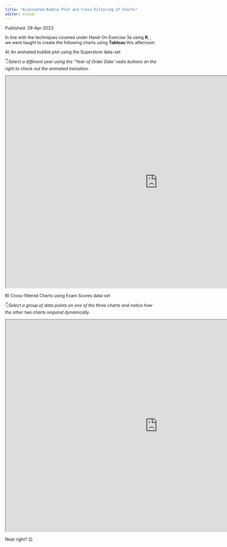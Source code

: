 ```yaml
---
title: "Animinated Bubble Plot and Cross-Filtering of Charts"
editor: visual
---
```


Published: 29-Apr-2023

In line with the techniques covered under Hand-On Exercise 3a using **R**, , we were taught to create the following charts using **Tableau** this afternoon:

A\) An animated bubble plot using the Superstore data-set

👇*Select a different year using the "Year of Order Date' radio buttons on the right to check out the animated transition.*

```{=html}
<iframe width="1000"" height="700" src="https://public.tableau.com/views/SalesverusProfitforSuperstore/SalesvsProfit?:language=en-US&:display_count=n&:origin=viz_share_link?:language=en-US&:display_count=n&:origin=viz_share_link?:showVizHome=no&:embed=true"></iframe>
```
B\) Cross-filtered Charts using Exam Scores data-set

👇*Select a group of data points on one of the three charts and notice how the other two charts respond dynamically.*

```{=html}
<iframe width="1000"" height="700" src="https://public.tableau.com/shared/WDMK3GY9S?:display_count=n&:origin=viz_share_link?:language=en-US&:display_count=n&:origin=viz_share_link?:showVizHome=no&:embed=true"></iframe>
```
Neat right? 😉

